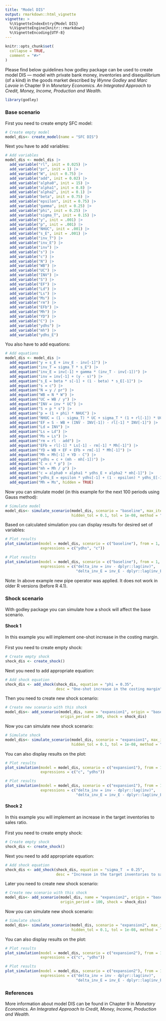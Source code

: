 ```yaml
---
title: "Model DIS"
output: rmarkdown::html_vignette
vignette: >
  %\VignetteIndexEntry{Model DIS}
  %\VignetteEngine{knitr::rmarkdown}
  %\VignetteEncoding{UTF-8}
---
```


```r
knitr::opts_chunk$set(
  collapse = TRUE,
  comment = "#>"
)
```

Please find below guidelines how godley package can be used to create model DIS — model with private bank money, inventories and disequilibrium (of a kind) in the goods market described by *Wynne Godley* and *Marc Lavoie* in Chapter 9 in *Monetary Economics. An Integrated Approach to Credit, Money, Income, Production and Wealth.*

```r
library(godley)
```

### Base scenario
First you need to create empty SFC model:
```r
# Create empty model
model_dis<- create_model(name = "SFC DIS")
```

Next you have to add variables:
```r
# Add variables
model_dis <- model_dis |>
  add_variable("rl", init = 0.025) |>
  add_variable("pr", init = 1) |>
  add_variable("W", init = 0.75) |>
  add_variable("add", init = 0.02) |>
  add_variable("alpha0", init = 15) |>
  add_variable("alpha1", init = 0.8) |>
  add_variable("alpha2", init = 0.1) |>
  add_variable("beta", init = 0.75) |>
  add_variable("epsilon", init = 0.75) |>
  add_variable("gamma", init = 0.25) |>
  add_variable("phi", init = 0.25) |>
  add_variable("sigma_T", init = 0.15) |>
  add_variable("y", init = .001) |>
  add_variable("p", init = .001) |>
  add_variable("NHUC", init = .001) |>
  add_variable("s_E", init = .001) |>
  add_variable("inv_T") |>
  add_variable("inv_E") |>
  add_variable("inv") |>
  add_variable("s") |>
  add_variable("c") |>
  add_variable("N") |>
  add_variable("WB") |>
  add_variable("UC") |>
  add_variable("INV") |>
  add_variable("S") |>
  add_variable("EF") |>
  add_variable("Ld") |>
  add_variable("Ls") |>
  add_variable("Ms") |>
  add_variable("rm") |>
  add_variable("EFb") |>
  add_variable("Mh") |>
  add_variable("YD") |>
  add_variable("C") |>
  add_variable("ydhs") |>
  add_variable("mh") |>
  add_variable("ydhs_E")
```

You also have to add equations:
```r
# Add equations
model_dis <- model_dis |>
  add_equation("y = s_E + inv_E - inv[-1]") |>
  add_equation("inv_T = sigma_T * s_E") |>
  add_equation("inv_E = inv[-1] + gamma * (inv_T - inv[-1])") |>
  add_equation("inv = inv[-1] + (y - s)") |>
  add_equation("s_E = beta * s[-1] + (1 - beta) * s_E[-1]") |>
  add_equation("s = c") |>
  add_equation("N = y / pr") |>
  add_equation("WB = N * W") |>
  add_equation("UC = WB / y") |>
  add_equation("INV = inv * UC") |>
  add_equation("S = p * s") |>
  add_equation("p = (1 + phi) * NHUC") |>
  add_equation("NHUC = (1 - sigma_T) * UC + sigma_T * (1 + rl[-1]) * UC[-1]") |>
  add_equation("EF = S - WB + (INV - INV[-1]) - rl[-1] * INV[-1]") |>
  add_equation("Ld = INV") |>
  add_equation("Ls = Ld") |>
  add_equation("Ms = Ls") |>
  add_equation("rm = rl - add") |>
  add_equation("EFb = rl[-1] * Ls[-1] - rm[-1] * Mh[-1]") |>
  add_equation("YD = WB + EF + EFb + rm[-1] * Mh[-1]") |>
  add_equation("Mh = Mh[-1] + YD - C") |>
  add_equation("ydhs = c + (mh - mh[-1])") |>
  add_equation("C = c * p") |>
  add_equation("mh = Mh / p") |>
  add_equation("c = alpha0 + alpha1 * ydhs_E + alpha2 * mh[-1]") |>
  add_equation("ydhs_E = epsilon * ydhs[-1] + (1 - epsilon) * ydhs_E[-1]") |>
  add_equation("Mh = Ms", hidden = TRUE)
```

Now you can simulate model (in this example for the next 100 periods using Gauss method):
```r
# Simulate model
model_dis<- simulate_scenario(model_dis, scenario = "baseline", max_iter = 350, periods = 100, 
                              hidden_tol = 0.1, tol = 1e-08, method = "Gauss")
```

Based on calculated simulation you can display results for desired set of variables:
```r
# Plot results
plot_simulation(model = model_dis, scenario = c("baseline"), from = 1, to = 40, 
                expressions = c("ydhs", "c"))
```

```r
# Plot results
plot_simulation(model = model_dis, scenario = c("baseline"), from = 1, to = 40, 
                expressions = c("delta_inv = inv - dplyr::lag(inv)", 
                                "delta_inv_E = inv_E - dplyr::lag(inv_E)"))
```

Note: In above example new pipe operator was applied. It does not work in older R versions (before R 4.1). 

### Shock scenario
With godley package you can simulate how a shock will affect the base scenario. 

#### Shock 1
In this example you will implement one-shot increase in the costing margin. \
\
First you need to create empty shock:
```r
# Create empty shock
shock_dis <- create_shock()
```

Next you need to add appropriate equation:
```r
# Add shock equation
shock_dis <- add_shock(shock_dis, equation = "phi = 0.35", 
                       desc = "One-shot increase in the costing margin", start = 5, end = 40)
```

Then you need to create new shock scenario:
```r
# Create new scenario with this shock
model_dis<- add_scenario(model_dis, name = "expansion1", origin = "baseline", 
                         origin_period = 100, shock = shock_dis)
```

Now you can simulate new shock scenario:
```r
# Simulate shock
model_dis<- simulate_scenario(model_dis, scenario = "expansion1", max_iter = 350, periods = 100, 
                              hidden_tol = 0.1, tol = 1e-08, method = "Gauss")
```

You can also display results on the plot:
```r
# Plot results
plot_simulation(model = model_dis, scenario = c("expansion1"), from = 1, to = 40, 
                expressions = c("c", "ydhs"))
```

```r
# Plot results
plot_simulation(model = model_dis, scenario = c("expansion1"), from = 1, to = 40, 
                expressions = c("delta_inv = inv - dplyr::lag(inv)", 
                                "delta_inv_E = inv_E - dplyr::lag(inv_E)"))
```

#### Shock 2
In this example you will implement an increase in the target inventories to sales ratio. \
\
First you need to create empty shock:
```r
# Create empty shock
shock_dis <- create_shock()
```

Next you need to add appropriate equation:
```r
# Add shock equation
shock_dis <- add_shock(shock_dis, equation = "sigma_T  = 0.25", 
                       desc = "Increase in the target inventories to sales ratio", start = 5, end = 50)
```

Later you need to create new shock scenario:
```r
# Create new scenario with this shock
model_dis<- add_scenario(model_dis, name = "expansion2", origin = "baseline", 
                         origin_period = 100, shock = shock_dis)
```

Now you can simulate new shock scenario:
```r
# Simulate shock
model_dis<- simulate_scenario(model_dis, scenario = "expansion2", max_iter = 350, periods = 100, 
                              hidden_tol = 0.1, tol = 1e-08, method = "Gauss")
```

You can also display results on the plot:
```r
# Plot results
plot_simulation(model = model_dis, scenario = c("expansion2"), from = 1, to = 40, 
                expressions = c("c", "ydhs"))
```

```r
# Plot results
plot_simulation(model = model_dis, scenario = c("expansion2"), from = 1, to = 40, 
                expressions = c("delta_inv = inv - dplyr::lag(inv)", 
                                "delta_inv_E = inv_E - dplyr::lag(inv_E)"))
```

### References
More information about model DIS can be found in Chapter 9 in *Monetary Economics. An Integrated Approach to Credit, Money, Income, Production and Wealth.*